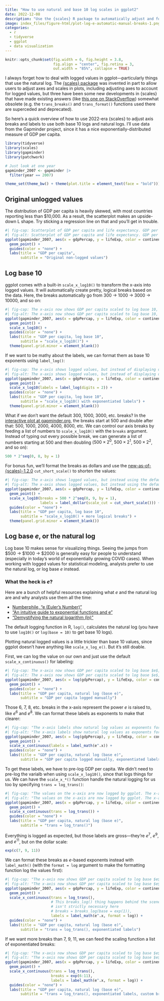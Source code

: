 ```yaml
---
title: "How to use natural and base 10 log scales in ggplot2"
date: 2022-12-08
description: "Use the {scales} R package to automatically adjust and format x- and y-axis scales to use log base 10 and natural log values"
image: index_files/figure-html/plot-log-e-automatic-manual-breaks-1.png
categories:
  - r
  - tidyverse
  - ggplot
  - data visualization
---
```


```r
knitr::opts_chunk$set(fig.width = 6, fig.height = 3.8,
                      fig.align = "center", fig.retina = 3,
                      out.width = "85%", collapse = TRUE)
```

I always forget how to deal with logged values in ggplot—particularly things that use the natural log. The [{scales} package](https://scales.r-lib.org/) was invented in part to allow users to adjust axes and scales in plots, including adjusting axes to account for logged values, but three have been some new developments in {scales} that have made existing answers (like [this one on StackOverflow](https://stackoverflow.com/a/43710602/120898)) somewhat obsolete (e.g. the `trans_breaks()` and `trans_format()` functions used there are superceded and deprecated). 

So here's a quick overview of how to use 2022-era {scales} to adjust axis breaks and labels to use both base 10 logs and natural logs. I'll use data from the Gapminder project, since it has a nice exponentially-distributed measure of GDP per capita.

```r
library(tidyverse)
library(scales)
library(gapminder)
library(patchwork)

# Just look at one year
gapminder_2007 <- gapminder |>
  filter(year == 2007)

theme_set(theme_bw() + theme(plot.title = element_text(face = "bold")))
```

## Original unlogged values

The distribution of GDP per capita is heavily skewed, with most countries reporting less than $10,000. As a result, the scatterplot makes an upside-down L shape. Try sticking a regression line on that and you'll get in trouble.

```r
#| fig-cap: Scatterplot of GDP per capita and life expectancy. GDP per capita is exponentially distributed so it is heavily skewed with most observations under $10,000. The resulting shape of the plot is not linear.
#| fig-alt: Scatterplot of GDP per capita and life expectancy. GDP per capita is exponentially distributed so it is heavily skewed with most observations under $10,000. The resulting shape of the plot is not linear.
ggplot(gapminder_2007, aes(x = gdpPercap, y = lifeExp, color = continent)) +
  geom_point() +
  guides(color = "none") +
  labs(title = "GDP per capita",
       subtitle = "Original non-logged values")
```

## Log base 10

ggplot comes with a built-in `scale_x_log10()` to transform the x-axis into logged values. It will automatically create pretty, logical breaks based on the data. Here, the breaks automatically go from 300 → 1000 → 3000 → 10000, and so on:

```r
#| fig-cap: The x-axis now shows GDP per capita scaled to log base 10, with axis breaks at 300, 1000, 3000, 100000, and 30000. The relationship is much more linear now.
#| fig-alt: The x-axis now shows GDP per capita scaled to log base 10, with axis breaks at 300, 1000, 3000, 100000, and 30000. The relationship is much more linear now.
ggplot(gapminder_2007, aes(x = gdpPercap, y = lifeExp, color = continent)) +
  geom_point() +
  scale_x_log10() +
  guides(color = "none") +
  labs(title = "GDP per capita, log base 10",
       subtitle = "scale_x_log10()") +
  theme(panel.grid.minor = element_blank())
```

If we want to be mathy about the labels, we can format them as base 10 exponents using `label_log()`:

```r
#| fig-cap: The x-axis shows logged values, but instead of displaying dollar amounts like 300, 1000, etc., it displays exponents like $10^{2.5}$ and $10^3$.
#| fig-alt: The x-axis shows logged values, but instead of displaying dollar amounts like 300, 1000, etc., it displays exponents.
ggplot(gapminder_2007, aes(x = gdpPercap, y = lifeExp, color = continent)) +
  geom_point() +
  scale_x_log10(labels = label_log(digits = 2)) +
  guides(color = "none") +
  labs(title = "GDP per capita, log base 10",
       subtitle = "scale_x_log10() with exponentiated labels") +
  theme(panel.grid.minor = element_blank())
```

What if we don't want the default 300, 1000, 3000, etc. breaks? In the [interactive plot at gapminder.org](https://www.gapminder.org/tools/), the breaks start at 500 and double after that: 500, 1000, 2000, 4000, 8000, etc. We can control our axis breaks by feeding a list of numbers to `scale_x_log10()` with the `breaks` argument. Instead of typing out every possible break, we can generate a list of numbers starting at 500 and then doubling ($500 \times 2^0$, $500 \times 2^1$, $500 \times 2^2$, and so on):

```r
500 * 2^seq(0, 8, by = 1)
```

For bonus fun, we'll format the breaks as dollars and use the [new-as-of-{scales}-1.2.0](https://www.tidyverse.org/blog/2022/04/scales-1-2-0/) `cut_short_scale()` to shorten the values:

```r
#| fig-cap: The x-axis shows logged values, but instead using the default automatic breaks at 300, 1000, etc., it has breaks at 500, 1000, 2000, 4000, etc.
#| fig-alt: The x-axis shows logged values, but instead using the default automatic breaks at 300, 1000, etc., it has breaks at 500, 1000, 2000, 4000, etc.
ggplot(gapminder_2007, aes(x = gdpPercap, y = lifeExp, color = continent)) +
  geom_point() +
  scale_x_log10(breaks = 500 * 2^seq(0, 9, by = 1),
                labels = label_dollar(scale_cut = cut_short_scale())) +
  guides(color = "none") +
  labs(title = "GDP per capita, log base 10",
       subtitle = "scale_x_log10() + more logical breaks") +
  theme(panel.grid.minor = element_blank())
```


## Log base $e$, or the natural log

Log base 10 makes sense for visualizing things. Seeing the jumps from \$500 → \$1000 → \$2000 is generally easy for people to understand (especially in today's world of exponentially growing COVID cases). When working with logged values for statistical modeling, analysts prefer to use the natural log, or log base $e$ instead. 

::: {.callout-tip}
### What the heck is $e$?

Here are a bunch of helpful resources explaining what $e$ and the natural log are and why analysts use them all the time:

- [Numberphile, "e (Euler's Number)"](https://www.youtube.com/watch?v=AuA2EAgAegE)
- ["An intuitive guide to exponential functions and e"](https://betterexplained.com/articles/an-intuitive-guide-to-exponential-functions-e/)
- ["Demystifying the natural logarithm (ln)"](https://betterexplained.com/articles/demystifying-the-natural-logarithm-ln/)
:::

The default logging function in R, `log()`, calculates the natural log (you have to use `log10()` or `log(base = 10)` to get base 10 logs).

Plotting natural logged values is a little trickier than base 10 values, since ggplot doesn't have anything like `scale_x_log_e()`. But it's still doable.

First, we can log the value on our own and just use the default `scale_x_continuous()` for labeling:

```r
#| fig-cap: The x-axis now shows GDP per capita scaled to log base $e$, or the natural log, with axis breaks at 6, 7, 8, 9, 10, and 11. The relationship still linear, just like log base 10, but the values are less interpretable. The values on the x-axis were logged before being fed to ggplot.
#| fig-alt: The x-axis now shows GDP per capita scaled to log base $e$, or the natural log, with axis breaks at 6, 7, 8, 9, 10, and 11. The relationship still linear, just like log base 10, but the values are less interpretable. The values on the x-axis were logged before being fed to ggplot.
ggplot(gapminder_2007, aes(x = log(gdpPercap), y = lifeExp, color = continent)) +
  geom_point() +
  guides(color = "none") +
  labs(title = "GDP per capita, natural log (base e)",
       subtitle = "GDP per capita logged manually")
```

Those 6, 7, 8, etc. breaks in the x-axis represent the power $e$ is raised to, like $e^6$ and $e^8$. We can format these labels as exponents to make that clearer:

```r
#| fig-cap: "The x-axis labels show natural log values as exponents for $e$: $e^6$, $e^7$, and so on. They're still tricky to interpret, but now it shows that they're at least based on $e$ instead of being actual values like 6. The values on the x-axis were logged before being fed to ggplot."
#| fig-alt: "The x-axis labels show natural log values as exponents for $e$: $e^6$, $e^7$, and so on. They're still tricky to interpret, but now it shows that they're at least based on $e$ instead of being actual values like 6. The values on the x-axis were logged before being fed to ggplot."
ggplot(gapminder_2007, aes(x = log(gdpPercap), y = lifeExp, color = continent)) +
  geom_point() +
  scale_x_continuous(labels = label_math(e^.x)) +
  guides(color = "none") +
  labs(title = "GDP per capita, natural log (base e)",
       subtitle = "GDP per capita logged manually, exponentiated labels")
```

To get these labels, we have to pre-log GDP per capita. We didn't need to pre-log the varialb when using `scale_x_log10()`, since that logs things for us. We can have the `scale_x_*()` function handle the natural logging for us too by specifying `trans = log_trans()`:

```r
#| fig-cap: "The values on the x-axis are now logged by ggplot. The x-axis labels are on the dollar scale instead of the log scale. This makes it a little easier to interpret, but the numbers are gross: 1096.633, 8103.084, and 59874.142, or $e^7$, $e^9$, and $e^{11}$"
#| fig-alt: "The values on the x-axis are now logged by ggplot. The x-axis labels are on the dollar scale instead of the log scale. This makes it a little easier to interpret, but the numbers are gross: 1096.633, 8103.084, and 59874.142, or $e^7$, $e^9$, and $e^{11}$"
ggplot(gapminder_2007, aes(x = gdpPercap, y = lifeExp, color = continent)) +
  geom_point() +
  scale_x_continuous(trans = log_trans()) +
  guides(color = "none") +
  labs(title = "GDP per capita, natural log (base e)",
       subtitle = "trans = log_trans()")
```

Everything is logged as expected, but those labels are gross—they're $e^7$, $e^9$, and $e^{11}$, but on the dollar scale:

```r
exp(c(7, 9, 11))
```

We can format these breaks as $e$-based exponents instead with `label_math()` (with the `format = log` argument to make the formatting function log the values first):

```r
#| fig-cap: "The x-axis now shows GDP per capita scaled to log base $e$, or the natural log, with automatic axis breaks at 7, 9, and 11. The values on the x-axis are logged automatically with `trans = log_trans()`."
#| fig-alt: "The x-axis now shows GDP per capita scaled to log base $e$, or the natural log, with automatic axis breaks at 7, 9, and 11. The values on the x-axis are logged automatically with `trans = log_trans()`."
ggplot(gapminder_2007, aes(x = gdpPercap, y = lifeExp, color = continent)) +
  geom_point() +
  scale_x_continuous(trans = log_trans(),
                     # This breaks_log() thing happens behind the scenes and
                     # isn't strictly necessary here
                     # breaks = breaks_log(base = exp(1)),
                     labels = label_math(e^.x, format = log)) +
  guides(color = "none") +
  labs(title = "GDP per capita, natural log (base e)",
       subtitle = "trans = log_trans(), exponentiated labels")
```

If we want more breaks than 7, 9, 11, we can feed the scaling function a list of exponentiated breaks: 

```r
#| fig-cap: "The x-axis now shows GDP per capita scaled to log base $e$, or the natural log, with axis breaks at 6, 7, 8, 9, 10, and 11. The values on the x-axis are logged automatically with `trans = log_trans()`."
#| fig-alt: "The x-axis now shows GDP per capita scaled to log base $e$, or the natural log, with axis breaks at 6, 7, 8, 9, 10, and 11. The values on the x-axis are logged automatically with `trans = log_trans()`."
ggplot(gapminder_2007, aes(x = gdpPercap, y = lifeExp, color = continent)) +
  geom_point() +
  scale_x_continuous(trans = log_trans(),
                     breaks = exp(6:11),
                     labels = label_math(e^.x, format = log)) +
  guides(color = "none") +
  labs(title = "GDP per capita, natural log (base e)",
       subtitle = "trans = log_trans(), exponentiated labels, custom breaks")
```
